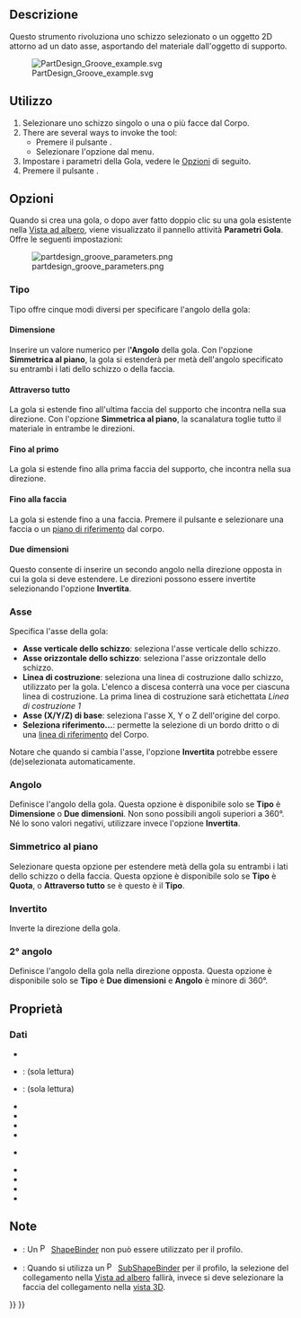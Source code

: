 <languages/>

{{Docnav/it
|[[PartDesign_Hole/it|Foro]]
|[[PartDesign_SubtractiveLoft/it|Loft sottrattivo]]
|[[PartDesign_Workbench/it|PartDesign]]
|IconL=PartDesign_Hole.svg
|IconR=PartDesign_SubtractiveLoft.svg
|IconC=Workbench_PartDesign.svg
}}

{{GuiCommand/it
|Name=PartDesign Groove
|Name/it=Gola
|MenuLocation=Part Design → Crea una funzione sottrattiva → Gola
|Workbenches=[[PartDesign_Workbench/it|PartDesign]]
|SeeAlso=[[PartDesign_Revolution/it|Rivoluzione]]
}}

<span id="Description"></span>
==Descrizione==

Questo strumento rivoluziona uno schizzo selezionato o un oggetto 2D attorno ad un dato asse, asportando del materiale dall'oggetto di supporto.

[[File:PartDesign Groove example.svg|none]]

{{Caption|A sinistra lo schizzo (A) è ruotato attorno all'asse (B); a destra la scanalatura risultante sul solido (C).}}

<span id="Usage"></span>
== Utilizzo ==

# Selezionare uno schizzo singolo o una o più facce dal Corpo.
# There are several ways to invoke the tool:
#* Premere il pulsante {{Button|[[Image:PartDesign_Groove.svg|16px]] [[PartDesign_Groove/it|Gola]]}}.
#* Selezionare l'opzione {{MenuCommand|Part Design → Crea una funzione sottrattiva → [[Image:PartDesign_Groove.svg|16px]] Gola}} dal menu.
# Impostare i parametri della Gola, vedere le [[#Opzioni|Opzioni]] di seguito.
# Premere il pulsante {{Button|OK}}.

<span id="Options"></span>
== Opzioni ==

Quando si crea una gola, o dopo aver fatto doppio clic su una gola esistente nella [[Tree_view/it|Vista ad albero]], viene visualizzato il pannello attività '''Parametri Gola'''. Offre le seguenti impostazioni:<!--La versione 1.0 di sviluppo mostra erroneamente "Parametri di Rivoluzione"-->

[[Image:partdesign_groove_parameters.png|frame|left]]

<span id="Type"></span>
===Tipo===

{{Version/it|1.0}}

Tipo offre cinque modi diversi per specificare l'angolo della gola:

<span id="Dimension"></span>
====Dimensione====

Inserire un valore numerico per l''''Angolo''' della gola. Con l'opzione '''Simmetrica al piano''', la gola si estenderà per metà dell'angolo specificato su entrambi i lati dello schizzo o della faccia.

<span id="Through_all"></span>
====Attraverso tutto====

La gola si estende fino all'ultima faccia del supporto che incontra nella sua direzione. Con l'opzione '''Simmetrica al piano''', la scanalatura toglie tutto il materiale in entrambe le direzioni.

<span id="To_first"></span>
====Fino al primo====

La gola si estende fino alla prima faccia del supporto, che incontra nella sua direzione.

<span id="Up_to_face"></span>
====Fino alla faccia====

La gola si estende fino a una faccia. Premere il pulsante {{Button|Faccia}} e selezionare una faccia o un [[PartDesign_Plane/it|piano di riferimento]] dal corpo.

<span id="Two_dimensions"></span>
====Due dimensioni====

Questo consente di inserire un secondo angolo nella direzione opposta in cui la gola si deve estendere. Le direzioni possono essere invertite selezionando l'opzione '''Invertita'''.

<span id="Axis"></span>
===Asse===

Specifica l'asse della gola:

* '''Asse verticale dello schizzo''': seleziona l'asse verticale dello schizzo.
* '''Asse orizzontale dello schizzo''': seleziona l'asse orizzontale dello schizzo.
* '''Linea di costruzione''': seleziona una linea di costruzione dallo schizzo, utilizzato per la gola. L'elenco a discesa conterrà una voce per ciascuna linea di costruzione. La prima linea di costruzione sarà etichettata ''Linea di costruzione 1''
* '''Asse (X/Y/Z) di base''': seleziona l'asse X, Y o Z dell'origine del corpo.
* '''Seleziona riferimento...''': permette la selezione di un bordo dritto o di una [[PartDesign_Line/it|linea di riferimento]] del Corpo.

Notare che quando si cambia l'asse, l'opzione '''Invertita''' potrebbe essere (de)selezionata automaticamente.

<span id="Angle"></span>
===Angolo===

Definisce l'angolo della gola. Questa opzione è disponibile solo se '''Tipo''' è '''Dimensione''' o '''Due dimensioni'''. Non sono possibili angoli superiori a 360°. Né lo sono valori negativi, utilizzare invece l'opzione '''Invertita'''.

<span id="Symmetric_to_plane"></span>
===Simmetrico al piano===

Selezionare questa opzione per estendere metà della gola su entrambi i lati dello schizzo o della faccia. Questa opzione è disponibile solo se '''Tipo''' è '''Quota''', o '''Attraverso tutto''' se è questo è il '''Tipo'''.

<span id="Reversed"></span>
===Invertito===

Inverte la direzione della gola.

<span id="2nd_angle"></span>
===2° angolo===

{{Version/it|1.0}}

Definisce l'angolo della gola nella direzione opposta. Questa opzione è disponibile solo se '''Tipo''' è '''Due dimensioni''' e '''Angolo''' è minore di 360°.

<span id="Properties"></span>
== Proprietà ==

<span id="Data"></span>
===Dati===

{{TitleProperty|Groove}}

* {{PropertyData|Type|Enumeration}}
* {{PropertyData|Base|Vector}}: (sola lettura)
* {{PropertyData|Axis|Vector}}: (sola lettura)
* {{PropertyData|Angle|Angle}}
* {{PropertyData|Angle2|Angle}}
* {{PropertyData|Up To Face|LinkSub}}
* {{PropertyData|Reference Axis|LinkSub}}

{{TitleProperty|Part Design}}

* {{PropertyData|Refine|Bool}}

{{TitleProperty|Sketch Based}}

* {{PropertyData|Profile|LinkSub}}
* {{PropertyData|Midplane|Bool}}
* {{PropertyData|Reversed|Bool}}
* {{PropertyData|Allow Multi Face|Bool}}

<span id="Notes"></span>
== Note ==

* {{VersionMinus/it|0.21}}: Un [[File:PartDesign_ShapeBinder.svg|16px]] [[PartDesign_ShapeBinder/it|ShapeBinder]] non può essere utilizzato per il profilo.
* {{VersionMinus/it|0.21}}: Quando si utilizza un [[File:PartDesign_SubShapeBinder.svg|16px]] [[PartDesign_SubShapeBinder/it|SubShapeBinder]] per il profilo, la selezione del collegamento nella [[Tree_view/it|Vista ad albero]] fallirà, invece si deve selezionare la faccia del collegamento nella [[3D_view/it|vista 3D]].


{{Docnav/it
|[[PartDesign_Hole/it|Foro]]
|[[PartDesign_SubtractiveLoft/it|Loft sottrattivo]]
|[[PartDesign_Workbench/it|PartDesign]]
|IconL=PartDesign_Hole.svg
|IconR=PartDesign_SubtractiveLoft.svg
|IconC=Workbench_PartDesign.svg
}}

{{PartDesign Tools navi{{#translation:}}}}
{{Userdocnavi{{#translation:}}}}